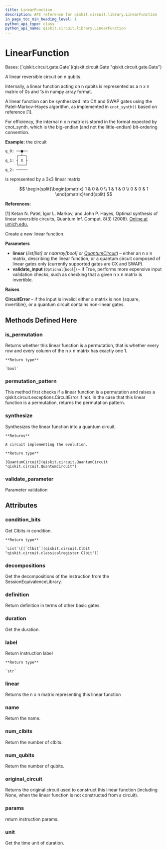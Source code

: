 ```yaml
---
title: LinearFunction
description: API reference for qiskit.circuit.library.LinearFunction
in_page_toc_min_heading_level: 1
python_api_type: class
python_api_name: qiskit.circuit.library.LinearFunction
---
```


# LinearFunction

<Class id="qiskit.circuit.library.LinearFunction" github="https://github.com/qiskit/qiskit/tree/stable/0.21/qiskit/circuit/library/generalized_gates/linear_function.py" signature="LinearFunction(linear, validate_input=False)">
  Bases: [`qiskit.circuit.gate.Gate`](qiskit.circuit.Gate "qiskit.circuit.gate.Gate")

  A linear reversible circuit on n qubits.

  Internally, a linear function acting on n qubits is represented as a n x n matrix of 0s and 1s in numpy array format.

  A linear function can be synthesized into CX and SWAP gates using the Patel–Markov–Hayes algorithm, as implemented in `cnot_synth()` based on reference \[1].

  For efficiency, the internal n x n matrix is stored in the format expected by cnot\_synth, which is the big-endian (and not the little-endian) bit-ordering convention.

  **Example:** the circuit

  ```python
  q_0: ──■──
       ┌─┴─┐
  q_1: ┤ X ├
       └───┘
  q_2: ─────
  ```

  is represented by a 3x3 linear matrix

  $$
  \begin{split}\begin{pmatrix}
      1 & 0 & 0 \\
      1 & 1 & 0 \\
      0 & 0 & 1
  \end{pmatrix}\end{split}
  $$

  **References:**

  \[1] Ketan N. Patel, Igor L. Markov, and John P. Hayes, Optimal synthesis of linear reversible circuits, Quantum Inf. Comput. 8(3) (2008). [Online at umich.edu.](https://web.eecs.umich.edu/~imarkov/pubs/jour/qic08-cnot.pdf)

  Create a new linear function.

  **Parameters**

  *   **linear** (*list\[list] or ndarray\[bool] or* [*QuantumCircuit*](qiskit.circuit.QuantumCircuit "qiskit.circuit.QuantumCircuit")) – either an n x n matrix, describing the linear function, or a quantum circuit composed of linear gates only (currently supported gates are CX and SWAP).
  *   **validate\_input** (`Optional`\[`bool`]) – if True, performs more expensive input validation checks, such as checking that a given n x n matrix is invertible.

  **Raises**

  **CircuitError** – if the input is invalid: either a matrix is non \{square, invertible}, or a quantum circuit contains non-linear gates.

  ## Methods Defined Here

  ### is\_permutation

  <Function id="qiskit.circuit.library.LinearFunction.is_permutation" name="is_permutation" signature="LinearFunction.is_permutation()">
    Returns whether this linear function is a permutation, that is whether every row and every column of the n x n matrix has exactly one 1.

    **Return type**

    `bool`
  </Function>

  ### permutation\_pattern

  <Function id="qiskit.circuit.library.LinearFunction.permutation_pattern" name="permutation_pattern" signature="LinearFunction.permutation_pattern()">
    This method first checks if a linear function is a permutation and raises a qiskit.circuit.exceptions.CircuitError if not. In the case that this linear function is a permutation, returns the permutation pattern.
  </Function>

  ### synthesize

  <Function id="qiskit.circuit.library.LinearFunction.synthesize" name="synthesize" signature="LinearFunction.synthesize()">
    Synthesizes the linear function into a quantum circuit.

    **Returns**

    A circuit implementing the evolution.

    **Return type**

    [QuantumCircuit](qiskit.circuit.QuantumCircuit "qiskit.circuit.QuantumCircuit")
  </Function>

  ### validate\_parameter

  <Function id="qiskit.circuit.library.LinearFunction.validate_parameter" name="validate_parameter" signature="LinearFunction.validate_parameter(parameter)">
    Parameter validation
  </Function>

  ## Attributes

  ### condition\_bits

  <Attribute id="qiskit.circuit.library.LinearFunction.condition_bits" name="condition_bits">
    Get Clbits in condition.

    **Return type**

    `List`\[[`Clbit`](qiskit.circuit.Clbit "qiskit.circuit.classicalregister.Clbit")]
  </Attribute>

  ### decompositions

  <Attribute id="qiskit.circuit.library.LinearFunction.decompositions" name="decompositions">
    Get the decompositions of the instruction from the SessionEquivalenceLibrary.
  </Attribute>

  ### definition

  <Attribute id="qiskit.circuit.library.LinearFunction.definition" name="definition">
    Return definition in terms of other basic gates.
  </Attribute>

  ### duration

  <Attribute id="qiskit.circuit.library.LinearFunction.duration" name="duration">
    Get the duration.
  </Attribute>

  ### label

  <Attribute id="qiskit.circuit.library.LinearFunction.label" name="label">
    Return instruction label

    **Return type**

    `str`
  </Attribute>

  ### linear

  <Attribute id="qiskit.circuit.library.LinearFunction.linear" name="linear">
    Returns the n x n matrix representing this linear function
  </Attribute>

  ### name

  <Attribute id="qiskit.circuit.library.LinearFunction.name" name="name">
    Return the name.
  </Attribute>

  ### num\_clbits

  <Attribute id="qiskit.circuit.library.LinearFunction.num_clbits" name="num_clbits">
    Return the number of clbits.
  </Attribute>

  ### num\_qubits

  <Attribute id="qiskit.circuit.library.LinearFunction.num_qubits" name="num_qubits">
    Return the number of qubits.
  </Attribute>

  ### original\_circuit

  <Attribute id="qiskit.circuit.library.LinearFunction.original_circuit" name="original_circuit">
    Returns the original circuit used to construct this linear function (including None, when the linear function is not constructed from a circuit).
  </Attribute>

  ### params

  <Attribute id="qiskit.circuit.library.LinearFunction.params" name="params">
    return instruction params.
  </Attribute>

  ### unit

  <Attribute id="qiskit.circuit.library.LinearFunction.unit" name="unit">
    Get the time unit of duration.
  </Attribute>
</Class>

